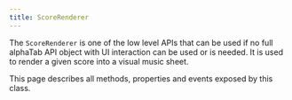 ```yaml
---
title: ScoreRenderer
---
```



The `ScoreRenderer` is one of the low level APIs that can be used if no full alphaTab API object with UI interaction
can be used or is needed. It is used to render a given score into a visual music sheet.

This page describes all methods, properties and events exposed by this class.


<ReferenceTable type="Name" currentSidebarCategory={useCurrentSidebarCategory()} />